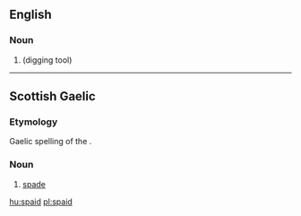 ==English==

===Noun===
{{en-noun}}

# {{obsolete form of|spade|nodot=yes}} (digging tool)

{{Webster 1913}}

----

==Scottish Gaelic==

===Etymology===
Gaelic spelling of the {{etyl|en|gd}} {{term|spade|lang=en}}.

===Noun===
{{gd-noun|g=f|gen=spaide|pl=spaidean}}

# [[spade]]

[[hu:spaid]]
[[pl:spaid]]